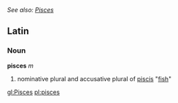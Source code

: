 ''See also: [[Pisces]]''
==Latin==
===Noun===
'''pisces''' ''m''

#nominative plural and accusative plural of [[piscis]] "[[fish]]"

[[gl:Pisces]]
[[pl:pisces]]